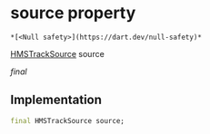 # source property

    *[<Null safety>](https://dart.dev/null-safety)*

[HMSTrackSource](../../enum_hms_track_source/HMSTrackSource-class) source

_final_

## Implementation

```dart
final HMSTrackSource source;


```
